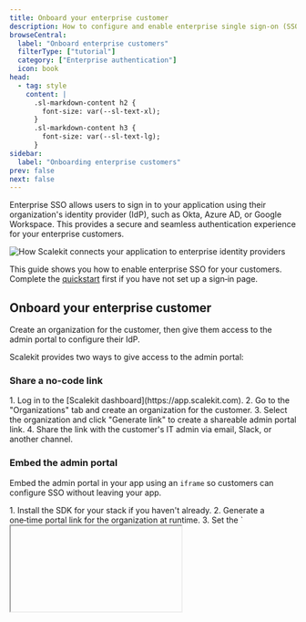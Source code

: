 ```yaml
---
title: Onboard your enterprise customer
description: How to configure and enable enterprise single sign-on (SSO) for your application
browseCentral:
  label: "Onboard enterprise customers"
  filterType: ["tutorial"]
  category: ["Enterprise authentication"]
  icon: book
head:
  - tag: style
    content: |
      .sl-markdown-content h2 {
        font-size: var(--sl-text-xl);
      }
      .sl-markdown-content h3 {
        font-size: var(--sl-text-lg);
      }
sidebar:
  label: "Onboarding enterprise customers"
prev: false
next: false
---
```


Enterprise SSO allows users to sign in to your application using their organization's identity provider (IdP), such as Okta, Azure AD, or Google Workspace. This provides a secure and seamless authentication experience for your enterprise customers.

![How Scalekit connects your application to enterprise identity providers](@/assets/docs/sso-quickstart/how-scalekit-connects.png)

This guide shows you how to enable enterprise SSO for your customers. Complete the [quickstart](/fsa/quickstart/) first if you have not set up a sign‑in page.

## Onboard your enterprise customer

Create an organization for the customer, then give them access to the admin portal to configure their IdP.

Scalekit provides two ways to give access to the admin portal:

### Share a no-code link

<Steps>
1. Log in to the [Scalekit dashboard](https://app.scalekit.com).
2. Go to the "Organizations" tab and create an organization for the customer.
3. Select the organization and click "Generate link" to create a shareable admin portal link.
4. Share the link with the customer's IT admin via email, Slack, or another channel.
</Steps>

### Embed the admin portal

Embed the admin portal in your app using an `iframe` so customers can configure SSO without leaving your app.

<Steps>
1. Install the SDK for your stack if you haven't already.
2. Generate a one‑time portal link for the organization at runtime.
3. Set the `<iframe>` `src` to the returned `location` URL.
4. Ensure your app's domain is listed as a Redirect URI in the dashboard.
</Steps>

```html title="Render admin portal in iframe (example)" wrap
<iframe
  src="https://random-subdomain.scalekit.dev/magicLink/8930509d-68cf-4e2c-8c6d-94d2b5e2db43"
  width="100%"
  height="600"
  frameborder="0"
  allow="clipboard-write">
</iframe>
```

For a full walkthrough (including how to generate the portal link with the SDK), see [/guides/admin-portal/#embed-the-admin-portal](/guides/admin-portal/#embed-the-admin-portal).

Your customer can use either approach to access the admin portal and set up SSO. After they configure their IdP, the connection becomes active for their organization and appears in your list of enterprise connections.

![Enterprise Connections UI](@/assets/docs/fsa/auth-methods/enterpise-sso-1.png)

<Aside type="note" title="Testing SSO integration">
  During development, you don't need to manually configure each identity provider your customers might use. Scalekit provides an IdP simulator that helps you test the SSO flow easily. Learn more about [testing your SSO integration](/sso/guides/test-sso/).
</Aside>

## Admin guides for configuring their identity providers

<CardGrid>
  <LinkCard title="SSO integrations" description="Guides for configuring various identity providers for SSO" href="/guides/integrations/sso-integrations/" />
  <LinkCard title="SCIM integrations" description="Guides for configuring various identity providers for SCIM provisioning" href="/guides/integrations/scim-integrations/" />
</CardGrid>

#### Verify organization domains

When organization admins verify domains, users can sign in through their organization's IdP from your sign‑in page. Scalekit uses the email domain (for example, `@megacorp.org`) to redirect them to the correct IdP. This is also called home realm discovery. You can add a verified domain manually from the Scalekit dashboard > Organizations > select an organization > Single sign‑on.

**Organization admins** can verify domains through the [admin portal](/guides/admin-portal/). Once verified, any user with an email address from that domain can use SSO.

1. **DNS verification**: Add a DNS TXT record to prove domain ownership. The Admin Portal guides you through each step of adding the record. Once you add the record correctly, Scalekit automatically completes the verification. <Badge type="note" text="Coming soon" />
2. **Manual verification**: Request domain verification through the Scalekit Dashboard. This method is suitable when you have already verified domain ownership through other means.

For advanced domain-based SSO flows, see [Check SSO domain](/guides/user-auth/check-sso-domain/).
